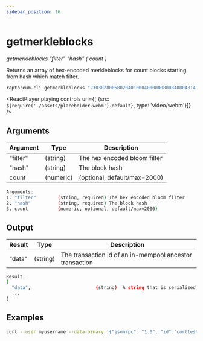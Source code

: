 ```yaml
---
sidebar_position: 16
---
```


# getmerkleblocks

*getmerkleblocks "filter" "hash" ( count )*

Returns an array of hex-encoded merkleblocks for count blocks starting from hash which match filter.

```bash
raptoreum-cli getmerkleblocks "2303028005802040100040000008008400048141010000f8400420800080025004000004130000000000000001" "00000000007e1432d2af52e8463278bf556b55cf5049262f25634557e2e91202" 2000
```

<ReactPlayer playing controls url={[
    {src: `${require('./assets/placeholder.webm').default}`, type: 'video/webm'}]} />


## Arguments

| Argument | Type | Description |
|--|--|--|
| "filter" | (string) | The hex encoded bloom filter |
| "hash" | (string) | The block hash |
| count | (numeric) | (optional, default/max=2000) |

```bash
Arguments:
1. "filter"        (string, required) The hex encoded bloom filter
2. "hash"          (string, required) The block hash
3. count           (numeric, optional, default/max=2000)
```

## Output

| Result | Type | Description |
|--|--|--|
| "data" | (string) | The transaction id of an in-mempool ancestor transaction |

```bash
Result:
[
  "data",                        (string)  A string that is serialized, hex-encoded data for a merkleblock.
  ...
]
```


## Examples

```bash
curl --user myusername --data-binary '{"jsonrpc": "1.0", "id":"curltest", "method": "getmerkleblocks", "params": ["2303028005802040100040000008008400048141010000f8400420800080025004000004130000000000000001" "00000000007e1432d2af52e8463278bf556b55cf5049262f25634557e2e91202" 2000] }' -H 'content-type: text/plain;' http://127.0.0.1:9998/
```
